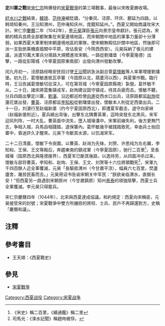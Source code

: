 '''定川寨之戰'''是[[宋仁宗|宋仁宗]]時爆發的[[宋夏戰爭|宋夏戰爭]]的第三場戰事，最後以宋敗夏勝收場。

[[好水川之戰|好水川之戰]]結束，[[韓琦|韓琦]]、[[范仲淹|范仲淹]]被貶謫，“分秦凤、泾原、环庆、鄜延为四路，以韩琦知秦州，王沿知渭州，范仲淹知庆州，庞籍知延州。”。西夏又開始商議攻宋大計。宋仁宗[[慶曆|慶曆]]二年（1042年），[[李元昊|李元昊]]謀臣[[張元|張元]]向景宗皇帝獻計。張元認為，宋朝的精兵良將全部都聚集在宋夏邊境地區，而宋朝關中地區的軍事力量卻十分薄弱，如果西夏大軍牽制宋朝邊境地區的軍隊，使宋朝無暇估計關中地區，然後即可派一支勁旅乘機直搗關中平原，攻佔長安（今陝西西安）。元昊採納了張元的建議，派遣10萬大軍兵分兩路大規模進攻宋朝。一路從劉燔堡（今寧夏隆德）出擊，一路從彭陽城（今寧夏固原東南部）出發向渭州發動攻擊。

闰九月初一，泾原路经略安抚招讨使[[王沿|王沿]]聞訊急派副总管[[葛懷敏|葛懷敏]]等人率軍增援劉燔堡。初九日，葛懷敏進抵瓦亭寨（今固原以北，葫蘆河以西），與夏軍作戰。臨行時，王沿告誡葛懷敏切忌深入，可在第背城（今寧夏固原縣南）紮營。葛怀敏不从。二十日，諸宋將雲集镇戎军，赵珣建议固守镇戎，待其兵疲而击。懷敏不聽，分兵四路出擊定川寨，[[劉湛|劉湛]]、沿边都巡检使[[向進|向進]]從西水口出兵，泾原路都监[[赵珣|赵珣]]從蓮花堡出發，[[曹英|曹英]]、泾原都监[[李知和|李知和]]從劉璠堡出發，懷敏本人則從定西堡出兵。二十一日，刘湛行至赵福新堡（约今宁夏固原西北），即遭夏军截击，退守向家峡（赵福新堡附近）。夏兵繞出背後，出擊东北隅曹英軍，這時突發东北黑风，宋军迎风列阵，一时大乱，曹英面中流矢，墮入城壕溝中。宋軍前線失利，後方更無鬥志，争相入城，兵馬自相踐踏，退保寨內。葛怀敏幾乎被践踏致死，幸由兵士抬回寨中，昏迷許久才醒來。元昊下令斷其水源，以饥渴宋军。

二十二日清晨，懷敏下令突圍，以曹英、赵询为先锋，刘贺、许思纯为左右翼，李知和、王保、王文等殿后，奔趨東南的鎮戎軍（今寧夏固原），驰行二百里<ref>《宋史》稱二百里，《續通鑑》稱二里</ref>，至長城壕（固原西北與隆德接界），西夏军已斷其後路，以逸待劳，从四面冲杀过来。懷敏与部将曹英，李知和、赵珣、王保、王文、刘贺等十六位將領戰死<ref>司馬光：《涑水記聞》稱趙珣被俘。</ref>，宋軍九千四百餘人近全軍覆滅，元昊「長驅抵渭州（今甘肅平涼），幅員六七百里，焚盪廬舍，屠掠民畜而去。」元昊用诏书告谕宋朝关中军民：“朕欲亲临渭水，直据长安！”但西夏另一路遇到宋朝原州（今甘肅鎮原）知州[[景泰_(宋朝)|景泰]]的頑強阻擊，西夏士兵全軍覆滅。李元昊只得罷兵。

宋仁宗慶曆四年（1044年），北宋與西夏達成協議。和約規定：西夏向宋稱臣，元昊接受宋的封號；宋夏戰爭中雙方所擄掠的將校、士兵、民戶不再歸還對方，史稱「慶曆和議」。

==注釋==
<references/>
==參考書目==
*王天順：《西夏戰史》

== 參見 ==
* [[宋夏戰爭|宋夏戰爭]]

{{遼金夏歷史事件}}

[[Category:西夏战役|Category:西夏战役]]
[[Category:宋夏战争|Category:宋夏战争]]